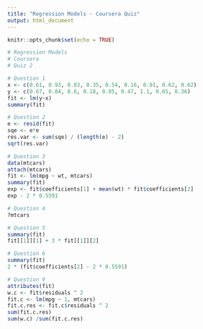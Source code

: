 ```yaml
---
title: "Regression Models - Coursera Quiz"
output: html_document
---
```


```r
knitr::opts_chunk$set(echo = TRUE)
```



```r

# Regression Models
# Coursera
# Quiz 2

```





```r
# Question 1
x <- c(0.61, 0.93, 0.83, 0.35, 0.54, 0.16, 0.91, 0.62, 0.62)
y <- c(0.67, 0.84, 0.6, 0.18, 0.85, 0.47, 1.1, 0.65, 0.36)
fit <- lm(y~x)
summary(fit)
```





```r
# Question 2
e <- resid(fit)
sqe <- e*e
res.var <- sum(sqe) / (length(e) - 2)
sqrt(res.var)  
```





```r
# Question 3
data(mtcars)
attach(mtcars)
fit <- lm(mpg ~ wt, mtcars)
summary(fit)
exp <- fit$coefficients[1] + mean(wt) * fit$coefficients[2]
exp - 2 * 0.5591
```





```r
# Question 4
?mtcars
```





```r
# Question 5
summary(fit)
fit[[1]][1] + 3 * fit[[1]][2]
```





```r
# Question 6
summary(fit)
2 * (fit$coefficients[2] - 2 * 0.5591)
```





```r
# Question 9
attributes(fit)
w.c <- fit$residuals ^ 2
fit.c <- lm(mpg ~ 1, mtcars)
fit.c.res <- fit.c$residuals ^ 2
sum(fit.c.res)
sum(w.c) /sum(fit.c.res)
```


